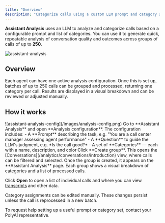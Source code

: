 ```yaml
---
title: "Overview"
description: "Categorize calls using a custom LLM prompt and category set."
---
```


**Assistant Analysis** uses an LLM to analyze and categorize calls based on a configurable prompt and list of categories. You can use it to generate quick, repeatable analysis of conversation quality and outcomes across groups of calls of up to **250**.

![assistant-analysis](/images/assistant-analysis-main.png)

## Overview

Each agent can have one active analysis configuration. Once this is set up, batches of up to 250 calls can be grouped and processed, returning one category per call. Results are displayed in a visual breakdown and can be reviewed or adjusted manually.

## How it works

<Steps>

<Step title="Create or edit your analysis configuration">
![assistant-analysis-config](/images/analysis-config.png)
Go to **Assistant Analysis** and open **Analysis configuration**. The configuration includes:
- A **Prompt** describing the task, e.g. "You are a call center manager assessing agent performance"
- A **Question** to guide the LLM's judgment, e.g. *Is the call good?*
- A set of **Categories** — each with a name, description, and color
</Step>

<Step title="Group calls for analysis">
Click **Create group**. This opens the [Conversations](/analytics/conversations/introduction) view, where calls can be filtered and selected.
</Step>

<Step title="View results">
Once the group is created, it appears on the **Assistant Analysis** page. Each group shows a visual breakdown of categories and a list of processed calls.

Click **Open** to open a list of individual calls and where you can view [transcripts](/call-data/studio-transcripts) and other data.
</Step>

<Step title="Edit if needed">
Category assignments can be edited manually. These changes persist unless the call is reprocessed in a new batch.
</Step>

</Steps>

To request help setting up a useful prompt or category set, contact your PolyAI representative.